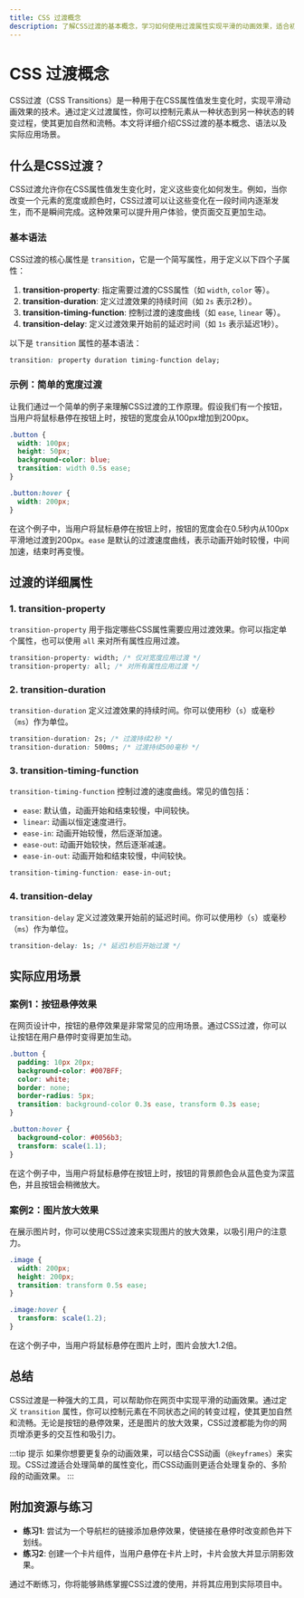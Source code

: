 ```yaml
---
title: CSS 过渡概念
description: 了解CSS过渡的基本概念，学习如何使用过渡属性实现平滑的动画效果，适合初学者掌握。
---
```


# CSS 过渡概念

CSS过渡（CSS Transitions）是一种用于在CSS属性值发生变化时，实现平滑动画效果的技术。通过定义过渡属性，你可以控制元素从一种状态到另一种状态的转变过程，使其更加自然和流畅。本文将详细介绍CSS过渡的基本概念、语法以及实际应用场景。

## 什么是CSS过渡？

CSS过渡允许你在CSS属性值发生变化时，定义这些变化如何发生。例如，当你改变一个元素的宽度或颜色时，CSS过渡可以让这些变化在一段时间内逐渐发生，而不是瞬间完成。这种效果可以提升用户体验，使页面交互更加生动。

### 基本语法

CSS过渡的核心属性是 `transition`，它是一个简写属性，用于定义以下四个子属性：

1. **transition-property**: 指定需要过渡的CSS属性（如 `width`, `color` 等）。
2. **transition-duration**: 定义过渡效果的持续时间（如 `2s` 表示2秒）。
3. **transition-timing-function**: 控制过渡的速度曲线（如 `ease`, `linear` 等）。
4. **transition-delay**: 定义过渡效果开始前的延迟时间（如 `1s` 表示延迟1秒）。

以下是 `transition` 属性的基本语法：

```css
transition: property duration timing-function delay;
```

### 示例：简单的宽度过渡

让我们通过一个简单的例子来理解CSS过渡的工作原理。假设我们有一个按钮，当用户将鼠标悬停在按钮上时，按钮的宽度会从100px增加到200px。

```css
.button {
  width: 100px;
  height: 50px;
  background-color: blue;
  transition: width 0.5s ease;
}

.button:hover {
  width: 200px;
}
```

在这个例子中，当用户将鼠标悬停在按钮上时，按钮的宽度会在0.5秒内从100px平滑地过渡到200px。`ease` 是默认的过渡速度曲线，表示动画开始时较慢，中间加速，结束时再变慢。

## 过渡的详细属性

### 1. transition-property

`transition-property` 用于指定哪些CSS属性需要应用过渡效果。你可以指定单个属性，也可以使用 `all` 来对所有属性应用过渡。

```css
transition-property: width; /* 仅对宽度应用过渡 */
transition-property: all; /* 对所有属性应用过渡 */
```

### 2. transition-duration

`transition-duration` 定义过渡效果的持续时间。你可以使用秒（`s`）或毫秒（`ms`）作为单位。

```css
transition-duration: 2s; /* 过渡持续2秒 */
transition-duration: 500ms; /* 过渡持续500毫秒 */
```

### 3. transition-timing-function

`transition-timing-function` 控制过渡的速度曲线。常见的值包括：

- `ease`: 默认值，动画开始和结束较慢，中间较快。
- `linear`: 动画以恒定速度进行。
- `ease-in`: 动画开始较慢，然后逐渐加速。
- `ease-out`: 动画开始较快，然后逐渐减速。
- `ease-in-out`: 动画开始和结束较慢，中间较快。

```css
transition-timing-function: ease-in-out;
```

### 4. transition-delay

`transition-delay` 定义过渡效果开始前的延迟时间。你可以使用秒（`s`）或毫秒（`ms`）作为单位。

```css
transition-delay: 1s; /* 延迟1秒后开始过渡 */
```

## 实际应用场景

### 案例1：按钮悬停效果

在网页设计中，按钮的悬停效果是非常常见的应用场景。通过CSS过渡，你可以让按钮在用户悬停时变得更加生动。

```css
.button {
  padding: 10px 20px;
  background-color: #007BFF;
  color: white;
  border: none;
  border-radius: 5px;
  transition: background-color 0.3s ease, transform 0.3s ease;
}

.button:hover {
  background-color: #0056b3;
  transform: scale(1.1);
}
```

在这个例子中，当用户将鼠标悬停在按钮上时，按钮的背景颜色会从蓝色变为深蓝色，并且按钮会稍微放大。

### 案例2：图片放大效果

在展示图片时，你可以使用CSS过渡来实现图片的放大效果，以吸引用户的注意力。

```css
.image {
  width: 200px;
  height: 200px;
  transition: transform 0.5s ease;
}

.image:hover {
  transform: scale(1.2);
}
```

在这个例子中，当用户将鼠标悬停在图片上时，图片会放大1.2倍。

## 总结

CSS过渡是一种强大的工具，可以帮助你在网页中实现平滑的动画效果。通过定义 `transition` 属性，你可以控制元素在不同状态之间的转变过程，使其更加自然和流畅。无论是按钮的悬停效果，还是图片的放大效果，CSS过渡都能为你的网页增添更多的交互性和吸引力。

:::tip 提示
如果你想要更复杂的动画效果，可以结合CSS动画（`@keyframes`）来实现。CSS过渡适合处理简单的属性变化，而CSS动画则更适合处理复杂的、多阶段的动画效果。
:::

## 附加资源与练习

- **练习1**: 尝试为一个导航栏的链接添加悬停效果，使链接在悬停时改变颜色并下划线。
- **练习2**: 创建一个卡片组件，当用户悬停在卡片上时，卡片会放大并显示阴影效果。

通过不断练习，你将能够熟练掌握CSS过渡的使用，并将其应用到实际项目中。